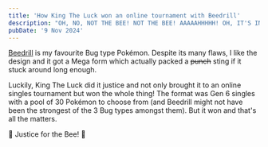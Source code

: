 ```yaml
---
title: 'How King The Luck won an online tournament with Beedrill'
description: "OH, NO, NOT THE BEE! NOT THE BEE! AAAAAHHHHH! OH, IT'S IN MY EYE!"
pubDate: '9 Nov 2024'
---
```



<div class="yt-embed">
	<YouTube title={frontmatter.title} videoId="E79V8_Z9gKM" />
</div>

[Beedrill](/nicknames/beedrill/) is my favourite Bug type Pokémon. Despite its many flaws, I like the design and it got a Mega form which actually packed a <del>punch</del> sting if it stuck around long enough.

Luckily, King The Luck did it justice and not only brought it to an online singles tournament but won the whole thing! The format was Gen 6 singles with a pool of 30 Pokémon to choose from (and Beedrill might not have been the strongest of the 3 Bug types amongst them). But it won and that's all the matters.

🐝 Justice for the Bee! 🐝